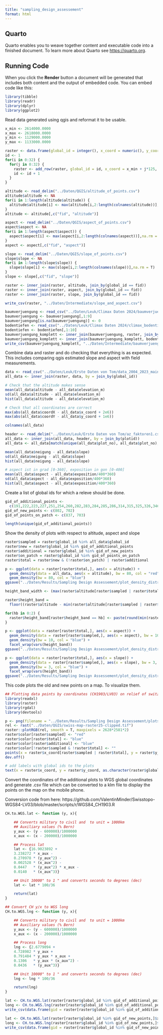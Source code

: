 ```yaml
---
title: "sampling_design_assessement"
format: html
---
```


## Quarto

Quarto enables you to weave together content and executable code into a finished document. To learn more about Quarto see <https://quarto.org>.

## Running Code

When you click the **Render** button a document will be generated that includes both content and the output of embedded code. You can embed code like this:

```r
library(tibble)
library(readr)
library(dplyr)
library(ggplot2)
```

Read data generated using qgis and reformat it to be usable.
```r
x_min <- 2614000.0000
x_max <- 2618000.0000
y_min <- 1129000.0000
y_max <- 1133000.0000

raster <- data.frame(global_id = integer(), x_coord = numeric(), y_coord = numeric())
id <- 1
for(i in 0:32) {
  for(j in 0:32) {
    raster <- add_row(raster, global_id = id, x_coord = x_min + j*125, y_coord = y_max - i*125)
    id <- id + 1
  }
}

altitude <- read_delim("../Daten/QGIS/altitude_of_points.csv")
altitude$altitude <- NA
for(i in 1:length(altitude$altitude)) {
  altitude$altitude[i] <- max(altitude[i,2:length(colnames(altitude))],na.rm = T)
}
altitude <- altitude[,c("fid", "altitude")]

aspect <- read_delim("../Daten/QGIS/aspect_of_points.csv")
aspect$aspect <- NA
for(i in 1:length(aspect$aspect)) {
  aspect$aspect[i] <- max(aspect[i,2:length(colnames(aspect))],na.rm = T)
}
aspect <- aspect[,c("fid", "aspect")]

slope <- read_delim("../Daten/QGIS/slope_of_points.csv")
slope$slope <- NA
for(i in 1:length(slope$slope)) {
  slope$slope[i] <- max(slope[i,2:length(colnames(slope))],na.rm = T)
}
slope <- slope[,c("fid", "slope")]

raster <- inner_join(raster, altitude, join_by(global_id == fid))
raster <- inner_join(raster, aspect, join_by(global_id == fid))
raster <- inner_join(raster, slope, join_by(global_id == fid))

write_csv(raster, "../Daten/Intermediate/slope_and_aspect.csv")

baumverjuengung <- read_csv("../Daten/Leuk/Climax Daten 2024/baumverjuengung.csv")
baumverjuengung <- baumverjuengung[,1:9]
baumverjuengung[is.na(baumverjuengung)] <- 0
bodentiefen <- read_csv("../Daten/Leuk/Climax Daten 2024/climax_bodentiefen.csv")
bodentiefen <- bodentiefen[,1:10]
baumverjuengung_komplett <- inner_join(baumverjuengung, raster, join_by(PlotID == global_id))
baumverjuengung_komplett <- inner_join(baumverjuengung_komplett, bodentiefen, join_by(PlotID == PlotID))
write_csv(baumverjuengung_komplett, "../Daten/Intermediate/baumverjuengung_komplett.csv")
```

Combine data and raster and do checking that everything is as expected. This includes comparing qgis estimated slope and aspect with field measurements.
```r
data <- read_csv("../Daten/Leuk/Erste Daten von Tom/data_2004_2023_main_with_global_id.csv")
all_data <- inner_join(raster, data, by = join_by(global_id))

# Check that the altitude makes sense
mean(all_data$altitude - all_data$elevation_m)
sd(all_data$altitude - all_data$elevation_m)
hist(all_data$altitude - all_data$elevation_m)

# Check that all coordinates are correct
max(abs(all_data$coordX - all_data$x_coord + 2e6))
max(abs(all_data$coordY - all_data$y_coord + 1e6))

colnames(all_data)

header <- read_delim("../Daten/Leuk/Erste Daten von Tom/az_faktoren1.csv")
all_data <- inner_join(all_data, header, by = join_by(plotid))
all_data <- all_data[match(unique(all_data$plot_no), all_data$plot_no),]

mean(all_data$neigung - all_data$slope)
sd(all_data$neigung - all_data$slope)
hist(all_data$neigung - all_data$slope)

# aspect ist in grad [0-360], exposition in gon [0-400]
mean(all_data$aspect - all_data$exposition/400*360)
sd(all_data$aspect - all_data$exposition/400*360)
hist(all_data$aspect - all_data$exposition/400*360)
```

Create a list of global ids for which a releve should be done.
```r
gid_of_additional_points <- 
  c(191,222,223,227,251,254,260,282,283,284,285,286,314,315,325,326,346,347,357,358,378,379,390,444,455,456,477,487,488,509,520,521,542,553,554,574,575,585,586,605,607,617,637,639,640,649,669,670,680,681,682,703,712,745,769,776,778,803,808,811,836,837,870)
gid_of_new_points <- c(802, 702)
gid_of_points_on_patch <- c(837, 703)

length(unique(gid_of_additional_points))
```

Show the density of plots with respect to altitude, aspect and slope
```r
raster$sampled = raster$global_id %in% all_data$global_id
raster$new = raster$global_id %in% gid_of_additional_points
raster$additional = raster$global_id %in% gid_of_new_points
raster$on_patch = raster$global_id %in% gid_of_points_on_patch
raster$total = raster$new & (!raster$on_patch) | raster$additional

p <- ggplot(data = raster[raster$total,], aes(x = altitude)) + 
  geom_density(data = all_data, aes(x = altitude), bw = 80, col = "red") + 
  geom_density(bw = 80, col = "blue")
ggsave("../Daten/Results/Sampling Design Assessement/plot_density_distribution_of_altitude.png", p)

height_band_width <- (max(raster$altitude[raster$sampled | raster$total]) - min(raster$altitude[raster$sampled | raster$total]) + 1)/3

raster$height_band = 
  floor((raster$altitude - min(raster$altitude[raster$sampled | raster$total]))/height_band_width)

for(hb in 0:2) {
  raster$height_band[raster$height_band == hb] <- paste(round(min(raster$altitude[raster$sampled | raster$total]) + hb*height_band_width), " - ", round(min(raster$altitude[raster$sampled | raster$total]) + (hb + 1) * height_band_width), sep = "")
}

p <- ggplot(data = raster[raster$total,], aes(x = aspect)) + 
  geom_density(data = raster[raster$sampled,], aes(x = aspect), bw = 10, col = "red") + 
  geom_density(bw = 10, col = "blue") +
  facet_wrap(vars(height_band))
ggsave("../Daten/Results/Sampling Design Assessement/plot_density_distribution_of_aspect.png", p)

p <- ggplot(data = raster[raster$total,], aes(x = slope)) + 
  geom_density(data = raster[raster$sampled,], aes(x = slope), bw = 3, col = "red") + 
  geom_density(bw = 3, col = "blue") +
  facet_wrap(vars(height_band))
ggsave("../Daten/Results/Sampling Design Assessement/plot_density_distribution_of_slope.png", p)
```

This code plots the old and new points on a map. To visualize them.
```r
## Plotting data points by coordinates (CH1903/LV03) on relief of switzerland
library(readxl)
library(raster)
library(rgdal)
library(devtools)

p <- png(filename = "../Daten/Results/Sampling Design Assessement/plots2.png", width = 2581, height = 2628, res = 72)
rel <- rast("../Daten/QGIS/swiss-map-raster25-clipped.tif")
raster::plotRGB(rel, smooth = T, maxpixels = 2628*2581*2)
raster$color[raster$sampled] <- "red"
raster$color[raster$total] <- "blue"
raster$color[raster$additional] <- "blue"
raster$color[!raster$sampled & !raster$total] <- ""
points(x = raster$x_coord[raster$sampled | raster$total], y = raster$y_coord[raster$sampled | raster$total], col = raster$color[raster$sampled | raster$total], pch = 15, cex = 7)
dev.off()

# add labels with global ids to the plots
text(x = raster$x_coord, y = raster$y_coord, as.character(raster$global_id), col = "black")
```


Convert the coordinates of the additional plots to WGS global coordinates and generate .csv file which can be converted to a klm file to display the points on the map on the mobile phone.

Conversion code from here: https://github.com/ValentinMinder/Swisstopo-WGS84-LV03/blob/master/scripts/r/WGS84_CH1903.R
```r
CH.to.WGS.lat <- function (y, x){

	## Converts military to civil and  to unit = 1000km
	## Auxiliary values (% Bern)
	y_aux <- (y - 600000)/1000000
	x_aux <- (x - 200000)/1000000

	## Process lat
	lat <- {16.9023892 +
	3.238272 * x_aux -
	0.270978 * (y_aux^2) -
	0.002528 * (x_aux^2) -
	0.0447   * (y_aux^2) * x_aux -
	0.0140   * (x_aux^3)}

	## Unit 10000" to 1 " and converts seconds to degrees (dec)
	lat <- lat * 100/36

  	return(lat)  
}

## Convert CH y/x to WGS long
CH.to.WGS.lng <- function (y, x){

	## Converts military to civil and  to unit = 1000km
	## Auxiliary values (% Bern)
	y_aux <- (y - 600000)/1000000
	x_aux <- (x - 200000)/1000000

	## Process long
	lng <- {2.6779094 +
	4.728982 * y_aux +
	0.791484 * y_aux * x_aux +
	0.1306   * y_aux * (x_aux^2) -
	0.0436   * (y_aux^3)}

	## Unit 10000" to 1 " and converts seconds to degrees (dec)
  	lng <- lng * 100/36

	return(lng)
}

lat <- CH.to.WGS.lat(raster[raster$global_id %in% gid_of_additional_points,]$x_coord - 2e6, raster[raster$global_id %in% gid_of_additional_points,]$y_coord - 1e6)
long <- CH.to.WGS.lng(raster[raster$global_id %in% gid_of_additional_points,]$x_coord - 2e6, raster[raster$global_id %in% gid_of_additional_points,]$y_coord - 1e6)
write_csv(data.frame(gid = raster[raster$global_id %in% gid_of_additional_points,]$global_id, long = long, lat = lat), "../Daten/Field/coordinates_of_new_points.csv")

lat <- CH.to.WGS.lat(raster[raster$global_id %in% gid_of_new_points,]$x_coord - 2e6, raster[raster$global_id %in% gid_of_new_points,]$y_coord - 1e6)
long <- CH.to.WGS.lng(raster[raster$global_id %in% gid_of_new_points,]$x_coord - 2e6, raster[raster$global_id %in% gid_of_new_points,]$y_coord - 1e6)
write_csv(data.frame(gid = raster[raster$global_id %in% gid_of_new_points,]$global_id, long = long, lat = lat), "../Daten/Field/coordinates_of_additional_points.csv")
```

